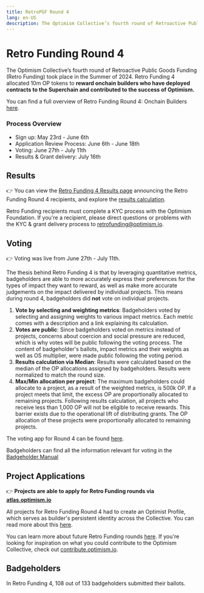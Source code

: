 ```yaml
---
title: RetroPGF Round 4
lang: en-US
description: The Optimism Collective’s fourth round of Retroactive Public Goods Funding (Retro Funding) took place in the Summer of 2024. Retro Funding 4 allocated 10m OP tokens to **reward onchain builders who have deployed contracts to the Superchain and contributed to the success of Optimism.
---
```


# Retro Funding Round 4

The Optimism Collective’s fourth round of Retroactive Public Goods Funding (Retro Funding) took place in the Summer of 2024. Retro Funding 4 allocated 10m OP tokens to **reward onchain builders who have deployed contracts to the Superchain and contributed to the success of Optimism.** 

You can find a full overview of Retro Funding Round 4: Onchain Builders [here](https://gov.optimism.io/t/retro-funding-4-onchain-builders-round-details/). 

### Process Overview
- Sign up: May 23rd - June 6th
- Application Review Process: June 6th - June 18th
- Voting: June 27th - July 11th
- Results & Grant delivery: July 16th

## Results
👉 You can view the [Retro Funding 4 Results page](https://atlas.optimism.io/round/results?rounds=4) announcing the Retro Funding Round 4 recipients, and explore the [results calculation](https://github.com/ethereum-optimism/op-analytics/tree/main/rpgf/rpgf4). 

Retro Funding recipients must complete a KYC process with the Optimism Foundation. If you're a recipient, please direct questions or problems with the KYC & grant delivery process to retrofunding@optimism.io.

## Voting
👉 Voting was live from June 27th - July 11th. 

The thesis behind Retro Funding 4 is that by leveraging quantitative metrics, badgeholders are able to more accurately express their preferences for the types of impact they want to reward, as well as make more accurate judgements on the impact delivered by individual projects. This means during round 4, badgeholders did **not** vote on individual projects. 
1. **Vote by selecting and weighting metrics**: Badgeholders voted by selecting and assigning weights to various impact metrics. Each metric comes with a description and a link explaining its calculation. 
2. **Votes are public**: Since badgeholders voted on metrics instead of projects, concerns about coercion and social pressure are reduced, which is why votes will be public following the voting process. The content of badgeholder's ballots, impact metrics and their weights as well as OS multiplier, were made public following the voting period. 
3. **Results calculation via Median**: Results were calculated based on the median of the OP allocations assigned by badgeholders. Results were normalized to match the round size. 
4. **Max/Min allocation per project**: The maximum badgeholders could allocate to a project, as a result of the weighted metrics, is 500k OP. If a project meets that limit, the excess OP are proportionally allocated to remaining projects. Following results calculation, all projects who receive less than 1,000 OP will not be eligible to receive rewards. This barrier exists due to the operational lift of distributing grants. The OP allocation of these projects were proportionally allocated to remaining projects. 

The voting app for Round 4 can be found [here](https://op-rf4-voting-ui.vercel.app/).

Badgeholders can find all the information relevant for voting in the [Badgeholder Manual](https://gov.optimism.io/t/retro-funding-4-badgeholder-manual) 

## Project Applications

👉 **Projects are able to apply for Retro Funding rounds via [atlas.optimism.io](https://atlas.optimism.io/)** 

All projects for Retro Funding Round 4 had to create an Optimist Profile, which serves as builder's persistent identity across the Collective. You can read more about this [here](https://gov.optimism.io/t/retro-funding-4-application-process/8013#sign-in-with-farcaster-4). 

You can learn more about future Retro Funding rounds [here](https://atlas.optimism.io/rounds). If you're looking for inspiration on what you could contribute to the Optimism Collective, check out [contribute.optimism.io](https://contribute.optimism.io/). 

## Badgeholders 
In Retro Funding 4, 108 out of 133 badgeholders submitted their ballots. 
